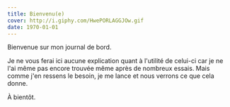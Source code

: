 ```yaml
---
title: Bienvenu(e)
cover: http://i.giphy.com/HwePORLAGGJOw.gif
date: 1970-01-01
---
```


Bienvenue sur mon journal de bord.

Je ne vous ferai ici aucune explication quant à l'utilité de celui-ci car je ne l'ai même pas encore trouvée même après de nombreux essais. Mais comme j'en ressens le besoin, je me lance et nous verrons ce que cela donne.

À bientôt.
